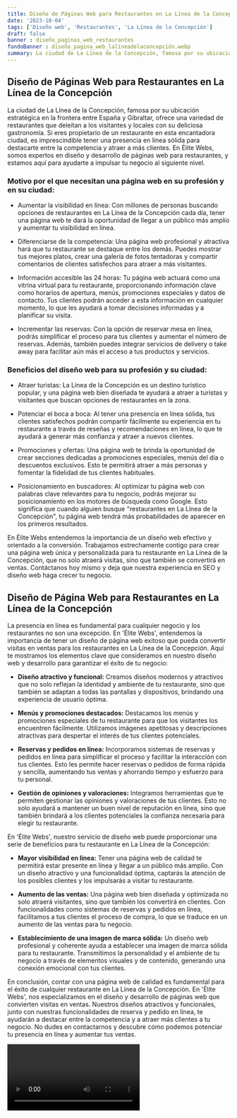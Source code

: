 ```yaml
---
title: Diseño de Páginas Web para Restaurantes en La Línea de la Concepción
date: '2023-10-04'
tags: ['Diseño web', 'Restaurantes', 'La Línea de la Concepción']
draft: false
banner : diseño_paginas_web_restaurantes
fondoBanner : diseño_pagina_web_lalíneadelaconcepción.webp
summary: La ciudad de La Línea de la Concepción, famosa por su ubicación estratégica en la frontera entre España y Gibraltar, ofrece una variedad de restaurantes que deleitan a los visitantes y locales con su deliciosa gastronomía. Si eres propietario de un restaurante en esta encantadora ciudad, es imprescindible tener una presencia en línea sólida para destacarte entre la competencia y atraer a más clientes. En Élite Webs, somos expertos en diseño y desarrollo de páginas web para restaurantes, y estamos aquí para ayudarte a impulsar tu negocio al siguiente nivel.
---
```


## Diseño de Páginas Web para Restaurantes en La Línea de la Concepción

La ciudad de La Línea de la Concepción, famosa por su ubicación estratégica en la frontera entre España y Gibraltar, ofrece una variedad de restaurantes que deleitan a los visitantes y locales con su deliciosa gastronomía. Si eres propietario de un restaurante en esta encantadora ciudad, es imprescindible tener una presencia en línea sólida para destacarte entre la competencia y atraer a más clientes. En Élite Webs, somos expertos en diseño y desarrollo de páginas web para restaurantes, y estamos aquí para ayudarte a impulsar tu negocio al siguiente nivel.

### Motivo por el que necesitan una página web en su profesión y en su ciudad:

- Aumentar la visibilidad en línea: Con millones de personas buscando opciones de restaurantes en La Línea de la Concepción cada día, tener una página web te dará la oportunidad de llegar a un público más amplio y aumentar tu visibilidad en línea.

- Diferenciarse de la competencia: Una página web profesional y atractiva hará que tu restaurante se destaque entre los demás. Puedes mostrar tus mejores platos, crear una galería de fotos tentadoras y compartir comentarios de clientes satisfechos para atraer a más visitantes.

- Información accesible las 24 horas: Tu página web actuará como una vitrina virtual para tu restaurante, proporcionando información clave como horarios de apertura, menús, promociones especiales y datos de contacto. Tus clientes podrán acceder a esta información en cualquier momento, lo que les ayudará a tomar decisiones informadas y a planificar su visita.

- Incrementar las reservas: Con la opción de reservar mesa en línea, podrás simplificar el proceso para tus clientes y aumentar el número de reservas. Además, también puedes integrar servicios de delivery o take away para facilitar aún más el acceso a tus productos y servicios.

### Beneficios del diseño web para su profesión y su ciudad:

- Atraer turistas: La Línea de la Concepción es un destino turístico popular, y una página web bien diseñada te ayudará a atraer a turistas y visitantes que buscan opciones de restaurantes en la zona.

- Potenciar el boca a boca: Al tener una presencia en línea sólida, tus clientes satisfechos podrán compartir fácilmente su experiencia en tu restaurante a través de reseñas y recomendaciones en línea, lo que te ayudará a generar más confianza y atraer a nuevos clientes.

- Promociones y ofertas: Una página web te brinda la oportunidad de crear secciones dedicadas a promociones especiales, menús del día o descuentos exclusivos. Esto te permitirá atraer a más personas y fomentar la fidelidad de tus clientes habituales.

- Posicionamiento en buscadores: Al optimizar tu página web con palabras clave relevantes para tu negocio, podrás mejorar su posicionamiento en los motores de búsqueda como Google. Esto significa que cuando alguien busque "restaurantes en La Línea de la Concepción", tu página web tendrá más probabilidades de aparecer en los primeros resultados.

En Élite Webs entendemos la importancia de un diseño web efectivo y orientado a la conversión. Trabajamos estrechamente contigo para crear una página web única y personalizada para tu restaurante en La Línea de la Concepción, que no solo atraerá visitas, sino que también se convertirá en ventas. Contáctanos hoy mismo y deja que nuestra experiencia en SEO y diseño web haga crecer tu negocio.

<GifSeo />

<Cta />

## Diseño de Página Web para Restaurantes en La Línea de la Concepción

La presencia en línea es fundamental para cualquier negocio y los restaurantes no son una excepción. En 'Élite Webs', entendemos la importancia de tener un diseño de página web exitoso que pueda convertir visitas en ventas para los restaurantes en La Línea de la Concepción. Aquí te mostramos los elementos clave que consideramos en nuestro diseño web y desarrollo para garantizar el éxito de tu negocio:

- **Diseño atractivo y funcional:** Creamos diseños modernos y atractivos que no solo reflejan la identidad y ambiente de tu restaurante, sino que también se adaptan a todas las pantallas y dispositivos, brindando una experiencia de usuario óptima.

- **Menús y promociones destacados:** Destacamos los menús y promociones especiales de tu restaurante para que los visitantes los encuentren fácilmente. Utilizamos imágenes apetitosas y descripciones atractivas para despertar el interés de tus clientes potenciales.

- **Reservas y pedidos en línea:** Incorporamos sistemas de reservas y pedidos en línea para simplificar el proceso y facilitar la interacción con tus clientes. Esto les permite hacer reservas o pedidos de forma rápida y sencilla, aumentando tus ventas y ahorrando tiempo y esfuerzo para tu personal.

- **Gestión de opiniones y valoraciones:** Integramos herramientas que te permiten gestionar las opiniones y valoraciones de tus clientes. Esto no solo ayudará a mantener un buen nivel de reputación en línea, sino que también brindará a los clientes potenciales la confianza necesaria para elegir tu restaurante.

En 'Élite Webs', nuestro servicio de diseño web puede proporcionar una serie de beneficios para tu restaurante en La Línea de la Concepción:

- **Mayor visibilidad en línea:** Tener una página web de calidad te permitirá estar presente en línea y llegar a un público más amplio. Con un diseño atractivo y una funcionalidad óptima, captarás la atención de los posibles clientes y los impulsarás a visitar tu restaurante.

- **Aumento de las ventas:** Una página web bien diseñada y optimizada no solo atraerá visitantes, sino que también los convertirá en clientes. Con funcionalidades como sistemas de reservas y pedidos en línea, facilitamos a tus clientes el proceso de compra, lo que se traduce en un aumento de las ventas para tu negocio.

- **Establecimiento de una imagen de marca sólida:** Un diseño web profesional y coherente ayuda a establecer una imagen de marca sólida para tu restaurante. Transmitimos la personalidad y el ambiente de tu negocio a través de elementos visuales y de contenido, generando una conexión emocional con tus clientes.

En conclusión, contar con una página web de calidad es fundamental para el éxito de cualquier restaurante en La Línea de la Concepción. En 'Élite Webs', nos especializamos en el diseño y desarrollo de páginas web que convierten visitas en ventas. Nuestros diseños atractivos y funcionales, junto con nuestras funcionalidades de reserva y pedido en línea, te ayudarán a destacar entre la competencia y a atraer más clientes a tu negocio. No dudes en contactarnos y descubre cómo podemos potenciar tu presencia en línea y aumentar tus ventas.

<Video />

<CtaBot job='Restaurantes' city='La Línea de la Concepción'/>

<Gmaps query='La Línea de la Concepción+españa+maps' />